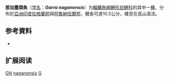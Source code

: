 {{Speciesbox
| name = 那加墨頭魚
| status = LC
| status_system = IUCN3.1
| image = 
| genus = Garra
| species = naganensis
| authority = [[Hora|Hora]], 1921
| synonyms = *''Garra tirapensis''<br /><small>Datta & Barman, 1984</small>
}}

'''那加墨頭魚'''（[[学名|学名]]：'''''Garra naganensis'''''）为[[輻鰭魚綱|輻鰭魚綱]][[鯉形目|鯉形目]][[鲤科|鲤科]]的其中一[[種|種]]，分布於[[亞洲|亞洲]][[印度|印度]][[拉格蘭邦|拉格蘭邦]]與[[阿魯納恰爾邦|阿魯納恰爾邦]]，體長可達10.5公分，棲息在高山溪流。

== 参考資料 ==
*{{FishBase_species|genus=Garra|species=naganensis|year=2011|month=12}}

== 扩展阅读 ==
{{refbegin}}
{{wikispecies-inline|Garra naganensis|那加墨頭魚}}
{{refend}}
{{Taxonbar|from=Q1100612}}

[[Category:IUCN红色名录无危物种|GN]]
[[Category:墨头鱼属|naganensis]]
[[Category:1921年描述的魚類|G]]


{{鯉形目小作品}}